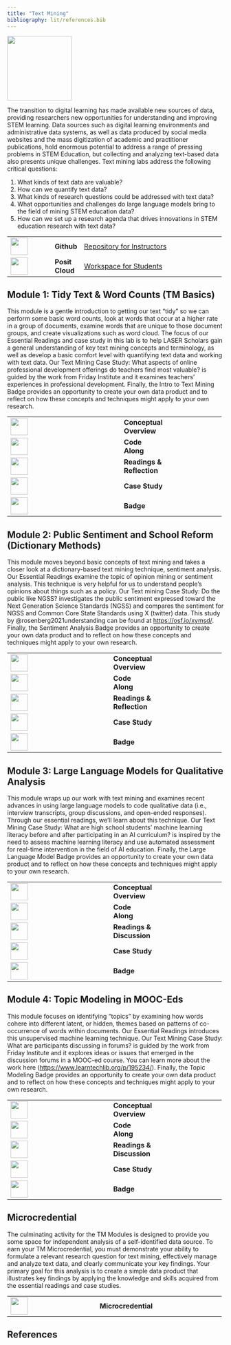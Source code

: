 ```yaml
---
title: "Text Mining"
bibliography: lit/references.bib
---
```


![](images/tm-micro.png){width="150"}

The transition to digital learning has made available new sources of data, providing researchers new opportunities for understanding and improving STEM learning. Data sources such as digital learning environments and administrative data systems, as well as data produced by social media websites and the mass digitization of academic and practitioner publications, hold enormous potential to address a range of pressing problems in STEM Education, but collecting and analyzing text-based data also presents unique challenges. Text mining labs address the following critical questions:

1.  What kinds of text data are valuable?
2.  How can we quantify text data?
3.  What kinds of research questions could be addressed with text data?
4.  What opportunities and challenges do large language models bring to the field of mining STEM education data?
5.  How can we set up a research agenda that drives innovations in STEM education research with text data?

+------------------------------------+-----------------+-----------------------------------------------------------------------------------------------------------------------+
| ![](images/github.png){width="40"} | **Github\       | [Repository for Instructors](https://github.com/laser-institute/text-mining)                                          |
|                                    | **              |                                                                                                                       |
+------------------------------------+-----------------+-----------------------------------------------------------------------------------------------------------------------+
| ![](images/posit.png){width="40"}  | **Posit Cloud** | [Workspace for Students](https://posit.cloud/spaces/493094/join?access_code=qjsumVzA0HZYgrxOSizVbVPmDs7iHYS32yUQaqDe) |
+------------------------------------+-----------------+-----------------------------------------------------------------------------------------------------------------------+

## Module 1: **Tidy Text & Word Counts (TM Basics)**

This module is a gentle introduction to getting our text “tidy” so we can perform some basic word counts, look at words that occur at a higher rate in a group of documents, examine words that are unique to those document groups, and create visualizations such as word cloud. The focus of our Essential Readings and case study in this lab is to help LASER Scholars gain a general understanding of key text mining concepts and terminology, as well as develop a basic comfort level with quantifying text data and working with text data. Our Text Mining Case Study: What aspects of online professional development offerings do teachers find most valuable? is guided by the work from Friday Institute and it examines teachers' experiences in professional development. Finally, the Intro to Text Mining Badge provides an opportunity to create your own data product and to reflect on how these concepts and techniques might apply to your own research.

+-------------------------------------------------+----------------+------------------------+
| ![](images/conceptual-overview.png){width="40"} | **Conceptual\  |                        |
|                                                 | Overview**     |                        |
+-------------------------------------------------+----------------+------------------------+
| ![](images/code-along.png){width="40"}          | **Code Along** |                        |
+-------------------------------------------------+----------------+------------------------+
| ![](images/reading.png){width="40"}             | **Readings &\  |                        |
|                                                 | Reflection**   |                        |
+-------------------------------------------------+----------------+------------------------+
| ![](images/case-study.png){width="40"}          | **Case Study** |                        |
+-------------------------------------------------+----------------+------------------------+
| ![](images/sna-badge-1.png){width="40"}         | **Badge**      |                        |
+-------------------------------------------------+----------------+------------------------+

## Module 2: Public **Sentiment and School Reform (Dictionary Methods)** 

This module moves beyond basic concepts of text mining and takes a closer look at a dictionary-based text mining technique, sentiment analysis. Our Essential Readings examine the topic of opinion mining or sentiment analysis. This technique is very helpful for us to understand people's opinions about things such as a policy. Our Text mining Case Study: Do the public like NGSS? investigates the public sentiment expressed toward the Next Generation Science Standards (NGSS) and compares the sentiment for NGSS and Common Core State Standards using X (twitter) data. This study by @rosenberg2021understanding can be found at <https://osf.io/xymsd/>. Finally, the Sentiment Analysis Badge provides an opportunity to create your own data product and to reflect on how these concepts and techniques might apply to your own research.

+------------------------------------------+----------------+---------------------------+
| ![](images/presentation.png){width="40"} | **Conceptual\  |                           |
|                                          | Overview**     |                           |
+------------------------------------------+----------------+---------------------------+
| ![](images/code-along.png){width="40"}   | **Code Along** |                           |
+------------------------------------------+----------------+---------------------------+
| ![](images/reading.png){width="40"}      | **Readings &\  |                           |
|                                          | Reflection**   |                           |
+------------------------------------------+----------------+---------------------------+
| ![](images/case-study.png){width="40"}   | **Case Study** |                           |
+------------------------------------------+----------------+---------------------------+
| ![](images/sna-badge-2.png){width="40"}  | **Badge**      |                           |
+------------------------------------------+----------------+---------------------------+

## Module 3: **Large Language Models for Qualitative Analysis**

This module wraps up our work with text mining and examines recent advances in using large language models to code qualitative data (i.e., interview transcripts, group discussions, and open-ended responses). Through our essential readings, we'll learn about this technique. Our Text Mining Case Study: What are high school students’ machine learning literacy before and after participating in an AI curriculum? is inspired by the need to assess machine learning literacy and use automated assessment for real-time intervention in the field of AI education. Finally, the Large Language Model Badge provides an opportunity to create your own data product and to reflect on how these concepts and techniques might apply to your own research.

+------------------------------------------+----------------+---------------------------+
| ![](images/presentation.png){width="40"} | **Conceptual\  |                           |
|                                          | Overview**     |                           |
+------------------------------------------+----------------+---------------------------+
| ![](images/code-along.png){width="40"}   | **Code Along** |                           |
+------------------------------------------+----------------+---------------------------+
| ![](images/reading.png){width="40"}      | **Readings &\  |                           |
|                                          | Discussion**   |                           |
+------------------------------------------+----------------+---------------------------+
| ![](images/case-study.png){width="40"}   | **Case Study** |                           |
+------------------------------------------+----------------+---------------------------+
| ![](images/sna-badge-3.png){width="40"}  | **Badge**      |                           |
+------------------------------------------+----------------+---------------------------+

## Module 4: **Topic Modeling in MOOC-Eds** 

This module focuses on identifying “topics” by examining how words cohere into different latent, or hidden, themes based on patterns of co-occurrence of words within documents. Our Essential Readings introduces this unsupervised machine learning technique. Our Text Mining Case Study: What are participants discussing in forums? is guided by the work from Friday Institute and it explores ideas or issues that emerged in the discussion forums in a MOOC-ed course. You can learn more about the work here (<https://www.learntechlib.org/p/195234/>). Finally, the Topic Modeling Badge provides an opportunity to create your own data product and to reflect on how these concepts and techniques might apply to your own research.

+------------------------------------------+----------------+---------------------------+
| ![](images/presentation.png){width="40"} | **Conceptual\  |                           |
|                                          | Overview**     |                           |
+------------------------------------------+----------------+---------------------------+
| ![](images/code-along.png){width="40"}   | **Code Along** |                           |
+------------------------------------------+----------------+---------------------------+
| ![](images/reading.png){width="40"}      | **Readings &\  |                           |
|                                          | Discussion**   |                           |
+------------------------------------------+----------------+---------------------------+
| ![](images/case-study.png){width="40"}   | **Case Study** |                           |
+------------------------------------------+----------------+---------------------------+
| ![](images/sna-badge-4.jpg){width="40"}  | **Badge**      |                           |
+------------------------------------------+----------------+---------------------------+

## Microcredential

The culminating activity for the TM Modules is designed to provide you some space for independent analysis of a self-identified data source. To earn your TM Microcredential, you must demonstrate your ability to formulate a relevant research question for text mining, effectively manage and analyze text data, and clearly communicate your key findings. Your primary goal for this analysis is to create a simple data product that illustrates key findings by applying the knowledge and skills acquired from the essential readings and case studies.

+--------------------------------------+---------------------+----------------------------+
| ![](images/tm-micro.png){width="40"} | **Microcredential** |                            |
+--------------------------------------+---------------------+----------------------------+

## References
